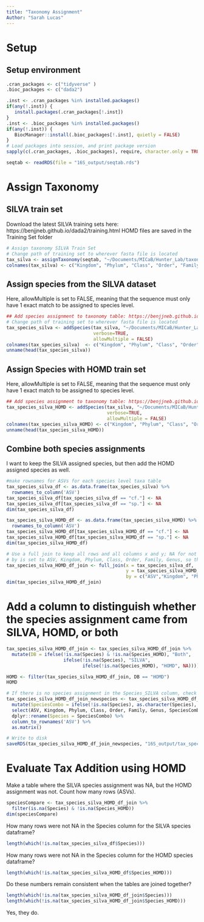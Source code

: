 ```yaml
---
title: "Taxonomy Assignment"
Author: "Sarah Lucas"
---
```

# Setup
## Setup environment
```r
.cran_packages <- c("tidyverse" )
.bioc_packages <- c("dada2")

.inst <- .cran_packages %in% installed.packages()
if(any(!.inst)) {
   install.packages(.cran_packages[!.inst])
}
.inst <- .bioc_packages %in% installed.packages()
if(any(!.inst)) {
   BiocManager::install(.bioc_packages[!.inst], quietly = FALSE)
}
# Load packages into session, and print package version
sapply(c(.cran_packages, .bioc_packages), require, character.only = TRUE)
```

```r
seqtab <- readRDS(file = "16S_output/seqtab.rds")
```

# Assign Taxonomy 
## SILVA train set
Download the latest SILVA training sets here: https://benjjneb.github.io/dada2/training.html
HOMD files are saved in the Training Set folder
```r
# Assign taxonomy SILVA Train Set
# Change path of training set to wherever fasta file is located
tax_silva <- assignTaxonomy(seqtab, "~/Documents/MICaB/Hunter_Lab/taxonomyTrainingSets/silva_nr_v132_train_set.fa.gz", multithread=TRUE)
colnames(tax_silva) <- c("Kingdom", "Phylum", "Class", "Order", "Family", "Genus")
```

## Assign species from the SILVA dataset
Here, allowMultiple is set to FALSE, meaning that the sequence must only have 1 exact match to be assigned to species level.
```r
## Add species assignment to taxonomy table: https://benjjneb.github.io/dada2/assign.html#species-assignment
# Change path of training set to wherever fasta file is located
tax_species_silva <- addSpecies(tax_silva, "~/Documents/MICaB/Hunter_Lab/taxonomyTrainingSets/silva_species_assignment_v132.fa.gz", 
                                verbose=TRUE, 
                                allowMultiple = FALSE)
colnames(tax_species_silva)  <- c("Kingdom", "Phylum", "Class", "Order", "Family", "Genus", "Species")
unname(head(tax_species_silva))
```

## Assign Species with HOMD train set
Here, allowMultiple is set to FALSE, meaning that the sequence must only have 1 exact match to be assigned to species level.
```r
## Add species assignment to taxonomy table: https://benjjneb.github.io/dada2/assign.html#species-assignment
tax_species_silva_HOMD <- addSpecies(tax_silva, "~/Documents/MICaB/Hunter_Lab/taxonomyTrainingSets/HOMD_16S_rRNA_RefSeq_V15.1.p9_dada2_addspecies.fasta", 
                                     verbose=TRUE, 
                                     allowMultiple = FALSE)
colnames(tax_species_silva_HOMD) <- c("Kingdom", "Phylum", "Class", "Order", "Family", "Genus", "Species_HOMD")
unname(head(tax_species_silva_HOMD))
```

## Combine both species assignments
I want to keep the SILVA assigned species, but then add the HOMD assigned species as well.
```r
#make rownames for ASVs for each species level taxa table
tax_species_silva_df <- as.data.frame(tax_species_silva) %>%
  rownames_to_column('ASV')
tax_species_silva_df[tax_species_silva_df == "cf."] <- NA
tax_species_silva_df[tax_species_silva_df == "sp."] <- NA
dim(tax_species_silva_df)

tax_species_silva_HOMD_df <- as.data.frame(tax_species_silva_HOMD) %>%
  rownames_to_column('ASV')
tax_species_silva_HOMD_df[tax_species_silva_HOMD_df == "cf."] <- NA
tax_species_silva_HOMD_df[tax_species_silva_HOMD_df == "sp."] <- NA
dim(tax_species_silva_HOMD_df)

# Use a full join to keep all rows and all columns x and y; NA for not matching values.
# by is set to ASV, Kingdom, Phylum, Class, Order, Family, Genus, so the join must match on all these levels.
tax_species_silva_HOMD_df_join <- full_join(x = tax_species_silva_df, 
                                            y = tax_species_silva_HOMD_df, 
                                            by = c("ASV","Kingdom", "Phylum", "Class", "Order", "Family", "Genus"))
dim(tax_species_silva_HOMD_df_join)
```
# Add a column to distinguish whether the species assignment came from SILVA, HOMD, or both
```r
tax_species_silva_HOMD_df_join <- tax_species_silva_HOMD_df_join %>%
  mutate(DB = ifelse(!is.na(Species) & !is.na(Species_HOMD), "Both",
                     ifelse(!is.na(Species), "SILVA",
                            ifelse(!is.na(Species_HOMD), "HOMD", NA))))
```

```r
HOMD <- filter(tax_species_silva_HOMD_df_join, DB == "HOMD")
HOMD
```

```r
# If there is no species assignment in the Species_SILVA column, check the Species_HOMD column. If the Species_HOMD column says NA or sp. assign NA.
tax_species_silva_HOMD_df_join_newspecies <- tax_species_silva_HOMD_df_join %>%
  mutate(SpeciesCombo = ifelse(!is.na(Species), as.character(Species), as.character(Species_HOMD))) %>%
  select(ASV, Kingdom, Phylum, Class, Order, Family, Genus, SpeciesCombo, DB) %>%
  dplyr::rename(Species = SpeciesCombo) %>%
  column_to_rownames('ASV') %>%
  as.matrix()
```
```r
# Write to disk
saveRDS(tax_species_silva_HOMD_df_join_newspecies, "16S_output/tax_species_final_silva_HOMD.rds")
```

# Evaluate Tax Addition using HOMD

Make a table where the SILVA species assignment was NA, but the HOMD assignment was not. Count how many rows (ASVs).
```r
speciesCompare <- tax_species_silva_HOMD_df_join %>%
  filter(is.na(Species) & !is.na(Species_HOMD))
dim(speciesCompare)
```

How many rows were not NA in the Species column for the SILVA species dataframe?
```r
length(which(!is.na(tax_species_silva_df$Species)))
```
How many rows were not NA in the Species column for the HOMD species dataframe?
```r
length(which(!is.na(tax_species_silva_HOMD_df$Species_HOMD)))
```
Do these numbers remain consistent when the tables are joined together?
```r
length(which(!is.na(tax_species_silva_HOMD_df_join$Species)))
length(which(!is.na(tax_species_silva_HOMD_df_join$Species_HOMD)))
```
Yes, they do.